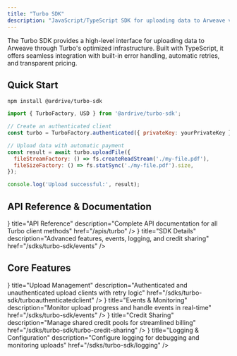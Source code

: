 ```yaml
---
title: "Turbo SDK"
description: "JavaScript/TypeScript SDK for uploading data to Arweave via Turbo services with built-in payment handling and optimized performance"
---
```



The Turbo SDK provides a high-level interface for uploading data to Arweave through Turbo's optimized infrastructure. Built with TypeScript, it offers seamless integration with built-in error handling, automatic retries, and transparent pricing.

## Quick Start

```npm
npm install @ardrive/turbo-sdk
```

```javascript
import { TurboFactory, USD } from '@ardrive/turbo-sdk';

// Create an authenticated client
const turbo = TurboFactory.authenticated({ privateKey: yourPrivateKey });

// Upload data with automatic payment
const result = await turbo.uploadFile({
  fileStreamFactory: () => fs.createReadStream('./my-file.pdf'),
  fileSizeFactory: () => fs.statSync('./my-file.pdf').size,
});

console.log('Upload successful:', result);
```

## API Reference & Documentation

<Cards>
  <Card
    icon={<BookOpen />}
    title="API Reference"
    description="Complete API documentation for all Turbo client methods"
    href="/apis/turbo"
  />
  <Card
    icon={<Code />}
    title="SDK Details"
    description="Advanced features, events, logging, and credit sharing"
    href="/sdks/turbo-sdk/events"
  />
</Cards>

## Core Features

<Cards>
  <Card
    icon={<Upload />}
    title="Upload Management"
    description="Authenticated and unauthenticated upload clients with retry logic"
    href="/sdks/turbo-sdk/turboauthenticatedclient"
  />
  <Card
    icon={<Zap />}
    title="Events & Monitoring"
    description="Monitor upload progress and handle events in real-time"
    href="/sdks/turbo-sdk/events"
  />
  <Card
    icon={<CreditCard />}
    title="Credit Sharing"
    description="Manage shared credit pools for streamlined billing"
    href="/sdks/turbo-sdk/turbo-credit-sharing"
  />
  <Card
    icon={<Settings />}
    title="Logging & Configuration"
    description="Configure logging for debugging and monitoring uploads"
    href="/sdks/turbo-sdk/logging"
  />
</Cards>
